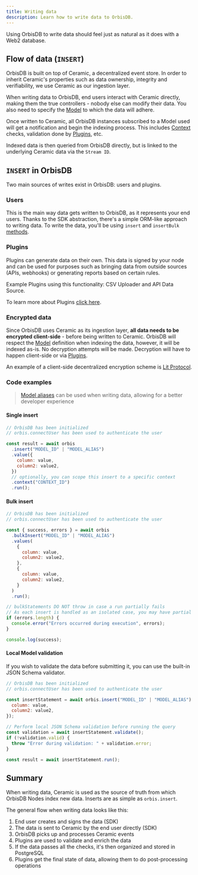 ```yaml
---
title: Writing data
description: Learn how to write data to OrbisDB.
---
```


Using OrbisDB to write data should feel just as natural as it does with a Web2 database.

## Flow of data (`INSERT`)

OrbisDB is built on top of Ceramic, a decentralized event store. In order to inherit Ceramic's
properties such as data ownership, integrity and verifiability, we use Ceramic as our ingestion
layer.

When writing data to OrbisDB, end users interact with Ceramic directly, making them the true
controllers - nobody else can modify their data. You also need to specify the
[Model](/databases/orbisdb-managing-data/models) to which the data will adhere.

Once written to Ceramic, all OrbisDB instances subscribed to a Model used will get a notification
and begin the indexing process. This includes [Context](/databases/orbisdb-managing-data/contexts)
checks, validation done by [Plugins](/databases/orbisdb-plugins), etc.

Indexed data is then queried from OrbisDB directly, but is linked to the underlying Ceramic data via
the `Stream ID`.

## `INSERT` in OrbisDB

Two main sources of writes exist in OrbisDB: users and plugins.

### Users

This is the main way data gets written to OrbisDB, as it represents your end users. Thanks to the
SDK abstraction, there's a simple ORM-like approach to writing data. To write the data, you'll be
using `insert` and `insertBulk` [methods](/databases/orbisdb-sdk-reference/insert).

### Plugins

Plugins can generate data on their own. This data is signed by your node and can be used for
purposes such as bringing data from outside sources (APIs, webhooks) or generating reports based on
certain rules.

Example Plugins using this functionality: CSV Uploader and API Data Source.

To learn more about Plugins [click here](/databases/orbisdb-plugins).

### Encrypted data

Since OrbisDB uses Ceramic as its ingestion layer, **all data needs to be encrypted client-side** -
before being written to Ceramic. OrbisDB will respect the
[Model](/databases/orbisdb-managing-data/models) definition when indexing the data, however, it will
be indexed as-is. No decryption attempts will be made. Decryption will have to happen client-side or
via [Plugins](/databases/orbisdb-plugins).

An example of a client-side decentralized encryption scheme is
[Lit Protocol](https://www.litprotocol.com/).

### Code examples

> [Model aliases](/databases/orbisdb-managing-data/models) can be used when writing data, allowing
> for a better developer experience

#### Single insert

```jsx
// OrbisDB has been initialized
// orbis.connectUser has been used to authenticate the user

const result = await orbis
  .insert("MODEL_ID" | "MODEL_ALIAS")
  .value({
    column: value,
    column2: value2,
  })
  // optionally, you can scope this insert to a specific context
  .context("CONTEXT_ID")
  .run();
```

#### Bulk insert

```jsx
// OrbisDB has been initialized
// orbis.connectUser has been used to authenticate the user

const { success, errors } = await orbis
  .bulkInsert("MODEL_ID" | "MODEL_ALIAS")
  .values(
    {
      column: value,
      column2: value2,
    },
    {
      column: value,
      column2: value2,
    }
  )
  .run();

// bulkStatements DO NOT throw in case a run partially fails
// As each insert is handled as an isolated case, you may have partial success
if (errors.length) {
  console.error("Errors occurred during execution", errors);
}

console.log(success);
```

#### Local Model validation

If you wish to validate the data before submitting it, you can use the built-in JSON Schema
validator.

```jsx
// OrbisDB has been initialized
// orbis.connectUser has been used to authenticate the user

const insertStatement = await orbis.insert("MODEL_ID" | "MODEL_ALIAS").value({
  column: value,
  column2: value2,
});

// Perform local JSON Schema validation before running the query
const validation = await insertStatement.validate();
if (!validation.valid) {
  throw "Error during validation: " + validation.error;
}

const result = await insertStatement.run();
```

## Summary

When writing data, Ceramic is used as the source of truth from which OrbisDB Nodes index new data.
Inserts are as simple as `orbis.insert`.

The general flow when writing data looks like this:

1. End user creates and signs the data (SDK)
2. The data is sent to Ceramic by the end user directly (SDK)
3. OrbisDB picks up and processes Ceramic events
4. Plugins are used to validate and enrich the data
5. If the data passes all the checks, it's then organized and stored in PostgreSQL
6. Plugins get the final state of data, allowing them to do post-processing operations
